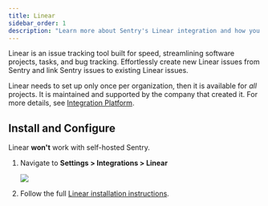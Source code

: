 ```yaml
---
title: Linear
sidebar_order: 1
description: "Learn more about Sentry's Linear integration and how you can effortlessly create new Linear issues from Sentry and link Sentry issues to existing Linear issues"
---
```


Linear is an issue tracking tool built for speed, streamlining software projects, tasks, and bug tracking. Effortlessly create new Linear issues from Sentry and link Sentry issues to existing Linear issues.

Linear needs to set up only once per organization, then it is available for _all_ projects. It is maintained and supported by the company that created it. For more details, see [Integration Platform](/product/integrations/integration-platform/).

## Install and Configure

<Alert title="Note" level="info">

Linear **won't** work with self-hosted Sentry.
</Alert>

1. Navigate to **Settings > Integrations > Linear**

   ![](linear-install-pg.png)

2. Follow the full [Linear installation instructions](https://docs.linear.app/Sentry-76983298707d4820942840a235d6b651).
